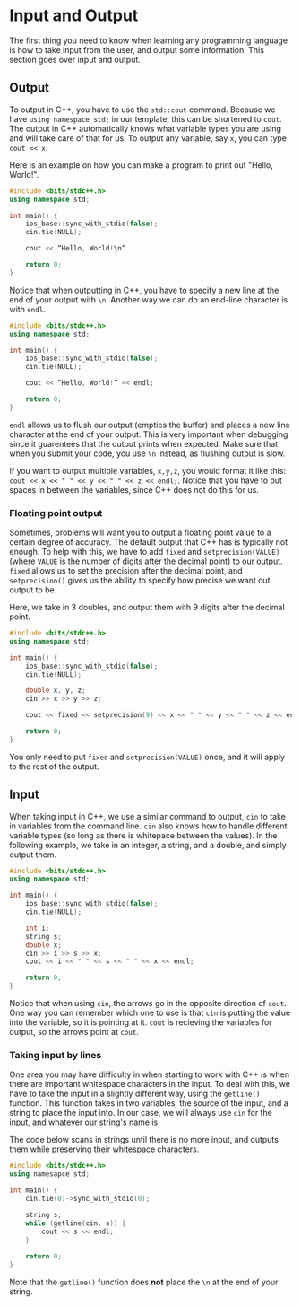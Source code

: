 # Input and Output
The first thing you need to know when learning any programming language is how to take input from the user, and output some information.
This section goes over input and output.

## Output
To output in C++, you have to use the `std::cout` command.
Because we have `using namespace std;` in our template, this can be shortened to `cout`.
The output in C++ automatically knows what variable types you are using and will take care of that for us.
To output any variable, say `x`, you can type `cout << x`.

Here is an example on how you can make a program to print out "Hello, World!".

```c++
#include <bits/stdc++.h>
using namespace std;

int main() {
    ios_base::sync_with_stdio(false);
    cin.tie(NULL);

    cout << “Hello, World!\n”

    return 0;
}
```

Notice that when outputting in C++, you have to specify a new line at the end of your output with `\n`.
Another way we can do an end-line character is with `endl`.

```c++
#include <bits/stdc++.h>
using namespace std;

int main() {
    ios_base::sync_with_stdio(false);
    cin.tie(NULL);

    cout << “Hello, World!” << endl;

    return 0;
}
```

`endl` allows us to flush our output (empties the buffer) and places a new line character at the end of your output.
This is very important when debugging since it guarentees that the output prints when expected.
Make sure that when you submit your code, you use `\n` instead, as flushing output is slow.

If you want to output multiple variables, `x,y,z`, you would format it like this: `cout << x << " " << y << " " << z << endl;`.
Notice that you have to put spaces in between the variables, since C++ does not do this for us.

### Floating point output
Sometimes, problems will want you to output a floating point value to a certain degree of accuracy.  The default output that C++ has is typically not enough.
To help with this, we have to add `fixed` and `setprecision(VALUE)` (where `VALUE` is the number of digits after the decimal point) to our output.
`fixed` allows us to set the precision after the decimal point, and `setprecision()` gives us the ability to specify how precise we want out output to be.

Here, we take in 3 doubles, and output them with 9 digits after the decimal point.

```c++
#include <bits/stdc++.h>
using namespace std;

int main() {
    ios_base::sync_with_stdio(false);
    cin.tie(NULL);

    double x, y, z;
    cin >> x >> y >> z;

    cout << fixed << setprecision(9) << x << " " << y << " " << z << endl;

    return 0;
}
```

You only need to put `fixed` and `setprecision(VALUE)` once, and it will apply to the rest of the output.

## Input

When taking input in C++, we use a similar command to output, `cin` to take in variables from the command line.
`cin` also knows how to handle different variable types (so long as there is whitepace between the values).
In the following example, we take in an integer, a string, and a double, and simply output them.

```c++
#include <bits/stdc++.h>
using namespace std;

int main() {
    ios_base::sync_with_stdio(false);
    cin.tie(NULL);

    int i;
    string s;
    double x;
    cin >> i >> s >> x;
    cout << i << " " << s << " " << x << endl;

    return 0;
}
```

Notice that when using `cin`, the arrows go in the opposite direction of `cout`.
One way you can remember which one to use is that `cin` is putting the value into the variable, so it is pointing at it.
`cout` is recieving the variables for output, so the arrows point at `cout`.

### Taking input by lines

One area you may have difficulty in when starting to work with C++ is when there are important whitespace characters in the input.
To deal with this, we have to take the input in a slightly different way, using the `getline()` function.
This function takes in two variables, the source of the input, and a string to place the input into.
In our case, we will always use `cin` for the input, and whatever our string's name is.

The code below scans in strings until there is no more input, and outputs them while preserving their whitespace characters.

```c++
#include <bits/stdc++.h>
using namesapce std;

int main() {
    cin.tie(0)->sync_with_stdio(0);

    string s;
    while (getline(cin, s)) {
        cout << s << endl;
    }
    
    return 0;
}
```

Note that the `getline()` function does **not** place the `\n` at the end of your string.

